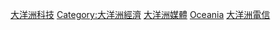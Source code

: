 [[Category:大洋洲科技|]]
[[Category:大洋洲經濟|Category:大洋洲經濟]]
[[Category:大洋洲媒體|]]
[[Category:各大洲網際網路|Oceania]] 
[[Category:大洋洲電信|]]